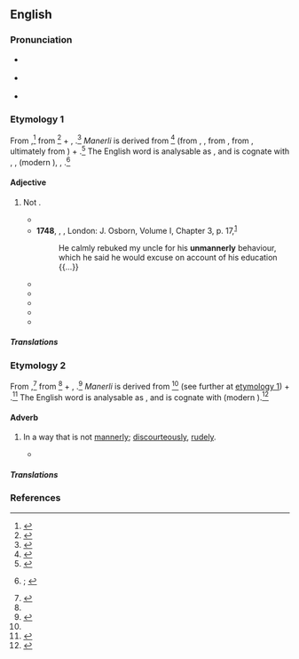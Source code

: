 ==English==
{{was wotd|2020|August|30}}

===Pronunciation===
* {{a|RP}} {{IPA|en|/ʌnˈmænəli/}}
* {{a|GA}} {{IPA|en|/ˌʌnˈmænɚli/|/ˌən-/}}
* {{hyphenation|en|un|man|ner|ly}}

===Etymology 1===
{{PIE root|en|(s)meh₂}}
From {{inh|en|enm|unmanerli|t=of a person: disorderly, unruly; of conduct: inappropriate, improper}},<ref>{{R:MED Online|entry=unmanerlī|pos=adj|id=MED49173}}</ref> from {{m|enm|un-|pos=prefix meaning ‘not’}}<ref name="MED un">{{R:MED Online|entry=un-|pos=''pref.''(1)|noformat=1|id=MED47721}}</ref> + {{m|enm|manerli}}, {{m|enm|manerly|t=well-mannered; modest; customary; moral}}.<ref>{{R:MED Online|entry=manē̆rlī|pos=adj|id=MED26740}}</ref> ''Manerli'' is derived from {{m|enm|maner|t=kind, sort; form, nature; circumstances; method, manner; outward behaviour, manners; morals; custom, usage; cause, reason}}<ref name="MED maner">{{R:MED Online|entry=manē̆r(e|pos=n|id=MED26736}}</ref> (from {{der|en|xno|-}}, {{der|en|fro|manere|t=fashion, manner, way}}, from {{der|en|la|manuārius|t=of or pertaining to the hand}}, from {{m|la|manus|t=hand}}, ultimately from {{der|en|ine-pro|*(s)meh₂-|t=to beckon}}) + {{m|enm|-li|pos=suffix forming {{glossary|adjective}}s}}.<ref>{{R:MED Online|entry=-lī|pos=''suf.''(1)|noformat=1|id=MED25367}}</ref> The English word is analysable as {{prefix|en|un|mannerly}}, and is cognate with {{cog|da|umanerlig}}, {{cog|de|unmanierlich}}, {{cog|dum|onmanierlijc}} (modern {{cog|nl|onmanierlijk}}), {{cog|sv|omanerlig}}, {{cog|fy|ûnmanearlik}}.<ref>{{R:OED Online|pos=adj|id=215344|date=December 2014|nodot=yes}}; {{R:Lexico|pos=adj}}</ref>

====Adjective====
{{en-adj}}

# {{lb|en|also|figuratively}} Not {{l|en|mannerly|t=[[polite]]; having [[good]] [[manners]]}}.
#: {{synonyms|en|discourteous|impolite|rude|uncivil|Thesaurus:impolite}}
#: {{antonyms|en|mannerly|Thesaurus:polite}}
#* {{RQ:Shakespeare Henry 8|act=IV|scene=ii|page=226|column=1|passage=I humbly do entreat your Highneſſe pardon, / My [[haste|haſt]] made me '''vnmannerly'''.}}
#* '''1748''', {{w|Tobias Smollett}}, ''{{w|The adventures of Roderick Random}}'', London: J. Osborn, Volume I, Chapter 3, p. 17,<sup>[http://name.umdl.umich.edu/004833141.0001.001]</sup>
#*: He calmly rebuked my uncle for his '''unmannerly''' behaviour, which he said he would excuse on account of his education {{...}}
#* {{RQ:Melville Moby-Dick|chapter=Midnight.—The Forecastle Bulwarks.|page=565|passage=Halloa! whew! there goes my tarpaulin overboard; Lord, Lord, that the winds that come from heaven should be so '''unmannerly'''! This is a nasty night, lad.}}
#* {{RQ:Yeats Wild Swans|poem=The People|page=10|passage=‘What have I earned for all that work,’ I said, / ‘For all that I have done at my own charge? / The daily spite of this '''unmannerly''' town, / Where who has served the most is most defamed, / The reputation of his lifetime lost / Between the night and morning. [...’]}}
#* {{quote-book|en|author=Theodore G. Th. Pigeaud|chapter=The Annual Court Festival in Majapahit|title=Java in the 14th Century: A Study in Cultural History: The [[w:Nagarakretagama|Nāgara-Kĕrtāgama]] by Rakawi [[w:Mpu Prapanca|Prapanca]] of Majapahit, 1365 A.D.{{nb...|Third Edition, Revised and Enlarged by Some Contemporaneous Texts, with Notes, Translations, Commentaries and a Glossary [...] Publication Commissioned and Financed by the Netherlands Institute for International Cultural Relations}}|series=Koninklijk Instituut voor Taal-, Land- en Volkenkunde &#91;[[w:Royal Netherlands Institute of Southeast Asian and Caribbean Studies|Royal Institute for Linguistics, Geography and Ethnology]]&#93; Translation Series|seriesvolume=4, 4|edition=3rd|location=Dordrecht|publisher={{w|Springer Science+Business Media}}|year=1962|year_published=2013|volume=IV (Commentaries and Recapitulation)|page=309|pageurl=https://books.google.com/books?id=JmZ-BgAAQBAJ&pg=PA309|doi=10.1007/978-94-011-8776-3|isbn=978-94-011-8151-8|passage=If modern Javanese table manners are still nearly the same as those prevailing in 14th-century Majapahit, finishing the plates was considered '''unmannerly''' and an indication of greed. The partly emptied plates were given to the servants to finish.}}
#* {{quote-book|en|author=Michael D. McNally|chapter=The Shape of Wisdom|title=Honoring Elders: Aging, Authority, and Ojibwe Religion|location=New York, N.Y.; Chichester, West Sussex|publisher={{w|Columbia University Press}}|year=2009|page=291|pageurl=https://books.google.com/books?id=copQdK-nU44C&pg=PA291|isbn=978-0-231-14502-2|passage=The ''{{w|Analects}}'' [of {{w|Confucius}}] dramatize in the famous scorned image of the '''unmannerly''' old man that virtue is not coterminous with age, but it would be "misleading to suppose&nbsp;… that one's moral growth can significantly surpass one's physical maturation."}}
#* {{quote-book|en|author=Deborah Martin [pseudonym; {{w|Sabrina Jeffries}}]|title=Silver Deceptions|edition=1st Pocket Books paperback|location=New York, N.Y.|publisher={{w|Pocket Books}}|month=January|year=2015|page=111|pageurl=https://books.google.com/books?id=gsvrAwAAQBAJ&pg=PA111|isbn=978-1-4767-6105-3|passage=So you will allow me to be insulted by an '''unmannerly''' bastard in your home?}}

=====Translations=====
{{trans-see|not mannerly|discourteous|rude}}

===Etymology 2===
From {{inh|en|enm|unmanerli|t=discourteously, rudely; excessively, unrestrainedly}}{{nb...|onmanerli|otherforms=1}},<ref>{{R:MED Online|entry=unmanerlī|pos=adv|id=MED49174}}</ref> from {{m|enm|un-|pos=prefix meaning ‘not’}}<ref name="MED un"/> + {{m|enm|manerli}}, {{m|enm|manerly|t=with good manners, courteously; in accordance with custom or propriety, appropriately, becomingly, properly; respectfully}}.<ref>{{R:MED Online|entry=manē̆rlī|pos=adv|id=MED26741}}</ref> ''Manerli'' is derived from {{m|enm|maner|t=kind, sort; form, nature; circumstances; method, manner; outward behaviour, manners; morals; custom, usage; cause, reason}}<ref name="MED maner"/> (see further at [[#Etymology 1|etymology 1]]) + {{m|enm|-li|pos=suffix forming {{glossary|adverb}}s}}.<ref>{{R:MED Online|entry=-lī|pos=''suf.''(2)|noformat=1|id=MED25368}}</ref> The English word is analysable as {{prefix|en|un|mannerly}}, and is cognate with {{cog|dum|onmanierlike}} (modern {{cog|nl|onmanierlijk}}).<ref>{{R:OED Online|pos=adv|id=215345|date=December 2014}}</ref>

====Adverb====
{{en-adv}}

# {{lb|en|archaic}} In a way that is not [[mannerly]]; [[discourteously]], [[rudely]].
#: {{synonyms|en|impolitely|uncivilly}}
#* {{RQ:Shakespeare Macbeth|act=II|scene=iii|page=138|column=1|passage=[T]here the Murtherers, / Steep’d in the Colours of their Trade; their Daggers / '''Vnmannerly''' breech'd with gore: [...]}}

=====Translations=====
{{trans-see|in a way that is not mannerly|discourteously|rudely}}

===References===
<references />